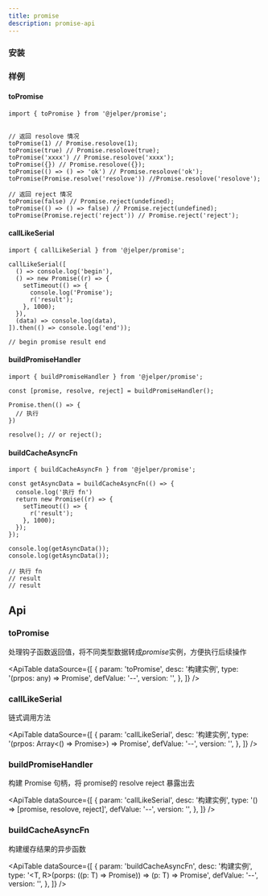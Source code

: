 ---
title: promise
description: promise-api
---


### 安装

<ImportTabs name="@jelper/promise" />


### 样例

#### toPromise

```tsx
import { toPromise } from '@jelper/promise';


// 返回 resolove 情况
toPromise(1) // Promise.resolove(1);
toPromise(true) // Promise.resolove(true);
toPromise('xxxx') // Promise.resolove('xxxx');
toPromise({}) // Promise.resolove({});
toPromise(() => () => 'ok') // Promise.resolove('ok');
toPromise(Promise.resolve('resolove')) //Promise.resolove('resolove');

// 返回 reject 情况
toPromise(false) // Promise.reject(undefined);
toPromise(() => () => false) // Promise.reject(undefined);
toPromise(Promise.reject('reject')) // Promise.reject('reject');

```

#### callLikeSerial

```tsx
import { callLikeSerial } from '@jelper/promise';

callLikeSerial([
  () => console.log('begin'),
  () => new Promise((r) => {
    setTimeout(() => {
      console.log('Promise');
      r('result');
    }, 1000);
  }),
  (data) => console.log(data),
]).then(() => console.log('end'));

// begin promise result end

```

#### buildPromiseHandler

```tsx
import { buildPromiseHandler } from '@jelper/promise';

const [promise, resolve, reject] = buildPromiseHandler();

Promise.then(() => {
  // 执行
})

resolve(); // or reject();

```

#### buildCacheAsyncFn

```tsx
import { buildCacheAsyncFn } from '@jelper/promise';

const getAsyncData = buildCacheAsyncFn(() => {
  console.log('执行 fn')
  return new Promise((r) => {
    setTimeout(() => {
      r('result');
    }, 1000);
  });
});

console.log(getAsyncData());
console.log(getAsyncData());

// 执行 fn
// result
// result

```

## Api

### toPromise

处理钩子函数返回值，将不同类型数据转成<em>promise</em>实例，方便执行后续操作

<ApiTable
  dataSource={[
    {
      param: 'toPromise',
      desc: '构建实例',
      type: '(prpos: any) => Promise<any>',
      defValue: '--',
      version: '',
    },
  ]}
/>

### callLikeSerial

链式调用方法

<ApiTable
  dataSource={[
    {
      param: 'callLikeSerial',
      desc: '构建实例',
      type: '(prpos: Array\<() => Promise\>) => Promise<any>',
      defValue: '--',
      version: '',
    },
  ]}
/>

### buildPromiseHandler

构建 Promise 句柄，将 promise的 resolve reject 暴露出去

<ApiTable
  dataSource={[
    {
      param: 'callLikeSerial',
      desc: '构建实例',
      type: '() => [promise, resolove, reject]',
      defValue: '--',
      version: '',
    },
  ]}
/>

### buildCacheAsyncFn

构建缓存结果的异步函数

<ApiTable
  dataSource={[
    {
      param: 'buildCacheAsyncFn',
      desc: '构建实例',
      type: '<T, R>(porps: ((p: T) => Promise<R>)) => (p: T) => Promise<R>',
      defValue: '--',
      version: '',
    },
  ]}
/>
